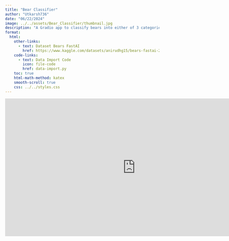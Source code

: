 ```yaml
---
title: "Bear Classifier"
author: "Utkarsh736"
date: "06/22/2024"
image: ../../assets/Bear_Classifier/thumbnail.jpg
description: "A Gradio app to classify bears into either of 3 categories, 'Teddy', 'Grizzly', 'Black'."
format:
  html:
    other-links:
      - text: Dataset Bears FastAI
        href: https://www.kaggle.com/datasets/anirudhg15/bears-fastai-2021
    code-links:
      - text: Data Import Code
        icon: file-code
        href: data-import.py
    toc: true
    html-math-method: katex
    smooth-scroll: true
    css: ../../styles.css
---
```


:::{.column-screen}
<iframe
	src="https://utkarsh736-bearify.hf.space"
	frameborder="0"
	width="850"
	height="450"
></iframe>
<gradio-app space="Utkarsh736/Bearify"></gradio-app>
:::